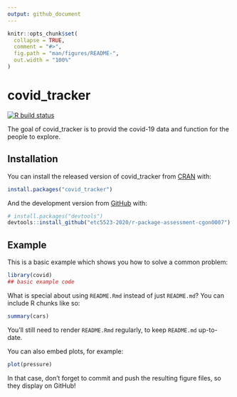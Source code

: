 ```yaml
---
output: github_document
---
```


<!-- README.md is generated from README.Rmd. Please edit that file -->

```r
knitr::opts_chunk$set(
  collapse = TRUE,
  comment = "#>",
  fig.path = "man/figures/README-",
  out.width = "100%"
)
```

# covid_tracker

<!-- badges: start -->
[![R build status](https://github.com/etc5523-2020/r-package-assessment-cgon0007/workflows/R-CMD-check/badge.svg)](https://github.com/etc5523-2020/r-package-assessment-cgon0007/actions)
<!-- badges: end -->

The goal of covid_tracker is to provid the covid-19 data and function for the people to explore.

## Installation

You can install the released version of covid_tracker from [CRAN](https://CRAN.R-project.org) with:

``` r
install.packages("covid_tracker")
```

And the development version from [GitHub](https://github.com/) with:

``` r
# install.packages("devtools")
devtools::install_github("etc5523-2020/r-package-assessment-cgon0007")
```
## Example

This is a basic example which shows you how to solve a common problem:

```r
library(covid)
## basic example code
```

What is special about using `README.Rmd` instead of just `README.md`? You can include R chunks like so:

```r
summary(cars)
```

You'll still need to render `README.Rmd` regularly, to keep `README.md` up-to-date.

You can also embed plots, for example:

```r
plot(pressure)
```

In that case, don't forget to commit and push the resulting figure files, so they display on GitHub!
